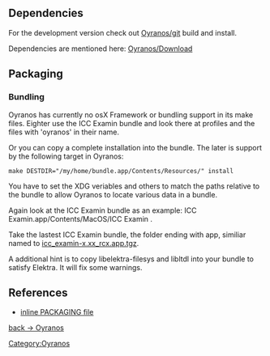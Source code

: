== Dependencies ==
For the development version check out [[Oyranos/git]] build and install.

Dependencies are mentioned here: [[Oyranos/Download]]

== Packaging ==
=== Bundling ===
Oyranos has currently no osX Framework or bundling support in its make files. Eighter use the ICC Examin bundle and look there at profiles and the files with 'oyranos' in their name. 

Or you can copy a complete installation into the bundle. The later is support by the following target in Oyranos:
 make DESTDIR="/my/home/bundle.app/Contents/Resources/" install

You have to set the XDG veriables and others to match the paths relative to the bundle to allow Oyranos to locate various data in a bundle. 

Again look at the ICC Examin bundle as an example: ICC Examin.app/Contents/MacOS/ICC Examin .

Take the lastest ICC Examin bundle, the folder ending with app, similiar named to [http://sourceforge.net/project/showfiles.php?group_id=177017&package_id=247749&release_id=543945 icc_examin-x.xx_rcx.app.tgz].


A additional hint is to copy libelektra-filesys and libltdl into your bundle to satisfy Elektra. It will fix some warnings.

== References ==
* [https://github.com/oyranos-cms/oyranos/blob/master/PACKAGING.md inline PACKAGING file]


[[Oyranos|back -> Oyranos]]
[[Category:Oyranos]]